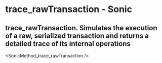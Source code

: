 # trace_rawTransaction - Sonic

## trace_rawTransaction. Simulates the execution of a raw, serialized transaction and returns a detailed trace of its internal operations


<SonicMethod_trace_rawTransaction />
